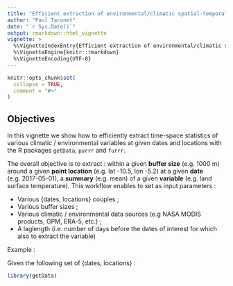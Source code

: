 ```yaml
---
title: "Efficient extraction of environmental/climatic spatial-temporal series over small-scale areas"
author: "Paul Taconet"
date: "`r Sys.Date()`"
output: rmarkdown::html_vignette
vignette: >
  %\VignetteIndexEntry{Efficient extraction of environmental/climatic spatial-temporal series over small-scale areas}
  %\VignetteEngine{knitr::rmarkdown}
  %\VignetteEncoding{UTF-8}
---
```


```r
knitr::opts_chunk$set(
  collapse = TRUE,
  comment = "#>"
)
```

## Objectives

In this vignette we show how to efficiently extract time-space statistics of various climatic / environmental variables at given dates and locations with the R packages `getData`, `purrr` and `furrr`.

The overall objective is to extract : within a given **buffer size** (e.g. 1000 m) around a given **point location** (e.g. lat -10.5, lon -5.2) at a given **date** (e.g. 2017-05-01), a **summary** (e.g. mean) of a given **variable** (e.g. land surface temperature). This workflow enables to set as input parameters : 

- Various {dates, locations} couples ;
- Various buffer sizes ;
- Various climatic / environmental data sources (e.g NASA MODIS products, GPM, ERA-5, etc.) ;
- A laglength (i.e. number of days before the dates of interest for which also to extract the variable)

Example : 

Given the following set of {dates, locations} :


```r
library(getData)
```

